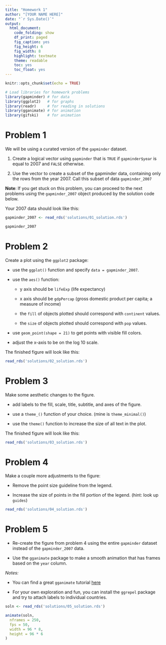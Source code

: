 ```yaml
---
title: "Homework 1"
author: "[YOUR NAME HERE]"
date: "`r Sys.Date()`"
output: 
  html_document:
    code_folding: show
    df_print: paged
    fig_caption: yes
    fig_height: 6
    fig_width: 8
    highlight: textmate
    theme: readable
    toc: yes
    toc_float: yes
---
```


<!-- Feel free to edit theme / highlight in the YAML header above -->

```r

knitr::opts_chunk$set(echo = TRUE)

# Load libraries for homework problems
library(gapminder) # for data
library(ggplot2)   # for graphs
library(readr)     # for reading in solutions
library(gganimate) # for animation
library(gifski)    # for animation


```

# Problem 1

We will be using a curated version of the `gapminder` dataset. 

1. Create a logical vector using `gapminder` that is `TRUE` if `gapminder$year` is equal to 2007 and `FALSE` otherwise. 

1. Use the vector to create a subset of the gapminder data, containing only the rows from the year 2007. Call this subset of data `gapminder_2007`

**Note**: If you get stuck on this problem, you can proceed to the next problems using the `gapminder_2007` object produced by the solution code below. 

Your 2007 data should look like this:

```r

gapminder_2007 <- read_rds('solutions/01_solution.rds')

gapminder_2007

```

# Problem 2

Create a plot using the `ggplot2` package:

- use the `ggplot()` function and specify `data = gapminder_2007`.

- use the `aes()` function:

    + y axis should be `lifeExp` (life expectancy)

    + x axis should be `gdpPercap` (gross domestic product per capita; a measure of income)
    
    + the `fill` of objects plotted should correspond with `continent` values.
    
    + the `size` of objects plotted should correspond with `pop` values.

- use `geom_point(shape = 21)` to get points with visible fill colors.

- adjust the x-axis to be on the log 10 scale. 

The finished figure will look like this:

```r

read_rds('solutions/02_solution.rds')

```  

# Problem 3

Make some aesthetic changes to the figure.

- add labels to the fill, scale, title, subtitle, and axes of the figure.

- use a `theme_()` function of your choice. (mine is `theme_minimal()`)

- use the `theme()` function to increase the size of all text in the plot.

The finished figure will look like this:

```r

read_rds('solutions/03_solution.rds')

```

# Problem 4

Make a couple more adjustments to the figure:

- Remove the point size guideline from the legend.

- Increase the size of points in the fill portion of the legend. (hint: look up `guides`)

```r

read_rds('solutions/04_solution.rds')

```

# Problem 5

- Re-create the figure from problem 4 using the entire `gapminder` dataset instead of the `gapminder_2007` data.

- Use the `gganimate` package to make a smooth animation that has frames based on the `year` column. 

*Notes:* 

- You can find a great `gganimate` tutorial [here](https://github.com/thomasp85/gganimate)

- For your own exploration and fun, you can install the `ggrepel` package and try to attach labels to individual countries. 

```r

soln <- read_rds('solutions/05_solution.rds')

animate(soln,
  nframes = 250,
  fps = 50,
  width = 96 * 8,
  height = 96 * 6
)

```

